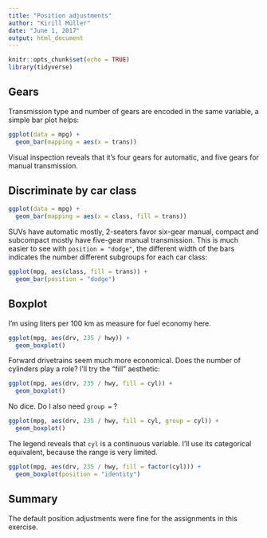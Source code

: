 ```yaml
---
title: "Position adjustments"
author: "Kirill Müller"
date: "June 1, 2017"
output: html_document
---
```


```r
knitr::opts_chunk$set(echo = TRUE)
library(tidyverse)
```

## Gears

Transmission type and number of gears are encoded in the same variable, a simple bar plot helps:

```r
ggplot(data = mpg) +
  geom_bar(mapping = aes(x = trans))
```

Visual inspection reveals that it's four gears for automatic, and five gears for manual transmission.

## Discriminate by car class

```r
ggplot(data = mpg) +
  geom_bar(mapping = aes(x = class, fill = trans))
```

SUVs have automatic mostly, 2-seaters favor six-gear manual, compact and subcompact mostly have five-gear manual transmission. This is much easier to see with `position = "dodge"`, the different width of the bars indicates the number different subgroups for each car class:

```r
ggplot(mpg, aes(class, fill = trans)) +
  geom_bar(position = "dodge")
```

## Boxplot

I'm using liters per 100 km as measure for fuel economy here.

```r
ggplot(mpg, aes(drv, 235 / hwy)) +
  geom_boxplot()
```

Forward drivetrains seem much more economical. Does the number of cylinders play a role? I'll try the "fill" aesthetic:

```r
ggplot(mpg, aes(drv, 235 / hwy, fill = cyl)) +
  geom_boxplot()
```

No dice. Do I also need `group =` ?

```r
ggplot(mpg, aes(drv, 235 / hwy, fill = cyl, group = cyl)) +
  geom_boxplot()
```

The legend reveals that `cyl` is a continuous variable. I'll use its categorical equivalent, because the range is very limited.

```r
ggplot(mpg, aes(drv, 235 / hwy, fill = factor(cyl))) +
  geom_boxplot(position = "identity")
```

## Summary

The default position adjustments were fine for the assignments in this exercise.
